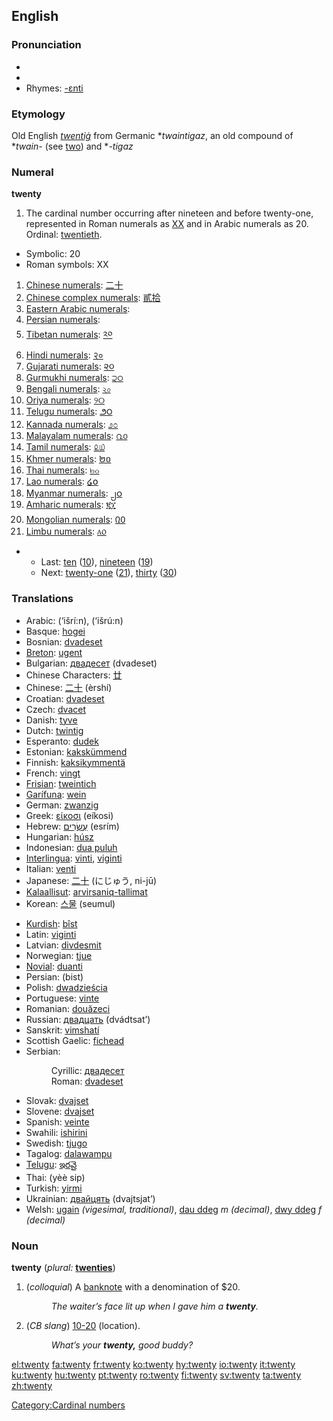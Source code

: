 ==English==
{{rank|appear|thoughts|former|662|twenty|lips|donations|George}}
===Pronunciation===
*{{audio|en-us-twenty.ogg|Audio (US)}}
*{{audio|en-uk-twenty.ogg|Audio (UK)}}
*Rhymes: [[Rhymes:English:-ɛnti|-ɛnti]]

===Etymology===
Old English ''[[twentiġ]]'' from Germanic *''twaintigaz'', an old compound of *''twain-'' (see [[two]]) and *''-tigaz''

===Numeral===
'''twenty'''

# The cardinal number occurring after nineteen and before twenty-one, represented in Roman numerals as [[XX]] and in Arabic numerals as 20.  Ordinal: [[twentieth]].
*Symbolic: 20
*Roman symbols: XX
#[[w:Chinese numerals|Chinese numerals]]: [[二十]]
#[[w:Chinese numerals|Chinese complex numerals]]: [[貳拾]]
#[[w:Eastern Arabic numerals|Eastern Arabic numerals]]: {{ARchar|[[٢٠]]}}
#[[w:Eastern Arabic numerals|Persian numerals]]: {{FAchar|[[۲۰]]}}
#[[w:Indian numerals|Tibetan numerals]]: [[༢༠]]
#[[w:Indian numerals|Hindi numerals]]: [[२०]]
#[[w:Indian numerals|Gujarati numerals]]: [[૨૦]]
#[[w:Indian numerals|Gurmukhi numerals]]: [[੨੦]]
#[[w:Indian numerals|Bengali numerals]]: [[২০]]
#[[w:Indian numerals|Oriya numerals]]: [[୨୦]]
#[[w:Indian numerals|Telugu numerals]]: [[౨౦]]
#[[w:Indian numerals|Kannada numerals]]: [[೨೦]]
#[[w:Indian numerals|Malayalam numerals]]: [[൨൦]]
#[[w:Indian numerals|Tamil numerals]]: [[௨௰]]
#[[w:Khmer script|Khmer numerals]]: [[២០]]
#[[w:Thai numerals|Thai numerals]]: [[๒๐]]
#[[w:Lao alphabet|Lao numerals]]: [[໒໐]]
#[[w:Burmese alphabet|Myanmar numerals]]: [[၂၀]]
#[[w:Amharic language|Amharic numerals]]: [[፪፲]]
#[[w:Mongolian alphabet|Mongolian numerals]]: [[᠒᠐]]
#[[w:Limbu language|Limbu numerals]]: [[᥈᥆]]

**Last: [[ten]] ([[10]]), [[nineteen]] ([[19]])
**Next: [[twenty-one]] ([[21]]), [[thirty]] ([[30]])

===Translations===
{{top}}
*Arabic: {{ARchar|[[عشرين]]}} (‘išrí:n), {{ARchar|[[عشرون]]}} (‘išrú:n)
*Basque: [[hogei]]
*Bosnian: [[dvadeset]]
*[[Breton]]: [[ugent]]
*Bulgarian: [[двадесет]] (dvadeset)
*Chinese Characters: [[廿]]
*Chinese: [[二十]] (èrshí)
*Croatian: [[dvadeset]]
*Czech: [[dvacet]]
*Danish: [[tyve]]
*Dutch: [[twintig]] {{f}}
*Esperanto: [[dudek]]
*Estonian: [[kakskümmend]]
*Finnish: [[kaksikymmentä]]
*French: [[vingt]] {{m}}
*[[Frisian]]: [[tweintich]]
*[[Garífuna]]: [[wein]]
*German: [[zwanzig]] {{f}}
*Greek: [[είκοσι]] (eíkosi)
*Hebrew: [[עשרים|עֶשְׂרִים]] (esrím) {{mf}}
*Hungarian: [[húsz]]
*Indonesian: [[dua puluh]]
*[[Interlingua]]: [[vinti]], [[viginti]]
*Italian: [[venti]] {{m}}
*Japanese: [[二十]] (にじゅう, ni-jū)
*[[Kalaallisut]]: [[arvirsaniq-tallimat]]
*Korean: [[스물]] (seumul)
{{mid}}
*[[Kurdish]]: [[bîst]]
*Latin: [[viginti]]
*Latvian: [[divdesmit]]
*Norwegian: [[tjue]]
*[[Novial]]: [[duanti]]
*Persian: {{FAchar|[[بيست]]}} (bist)
*Polish: [[dwadzieścia]]
*Portuguese: [[vinte]]
*Romanian: [[douăzeci]]
*Russian: [[двадцать]] (dvádtsat’)
*Sanskrit: [[vimshatí]]
*Scottish Gaelic: [[fichead]]
*Serbian:
*:Cyrillic: [[двадесет]]
*:Roman: [[dvadeset]]
*Slovak: [[dvajset]]
*Slovene: [[dvajset]]
*Spanish: [[veinte]]
*Swahili: [[ishirini]]
*Swedish: [[tjugo]]
*Tagalog: [[dalawampu]]
*[[Telugu]]: [[ఇరవై]]
*Thai: {{THchar|[[ยี่สิบ]]}} (yèè sip)
*Turkish: [[yirmi]]
*Ukrainian: [[двайцять]] (dvajtsjat’)
*Welsh: [[ugain]] ''(vigesimal, traditional)'', [[dau ddeg]] ''m (decimal)'', [[dwy ddeg]] ''f (decimal)''
{{bottom}}

===Noun===
'''twenty'''  (''plural:'' '''[[twenties]]''')

# (''colloquial'') A [[banknote]] with a denomination of $20.
#: ''The waiter’s face lit up when I gave him a '''twenty'''.''
# (''CB slang'') [[10-20]] (location).
#: ''What’s your '''twenty,''' good buddy?''

[[Category:Cardinal numbers]]

[[el:twenty]]
[[fa:twenty]]
[[fr:twenty]]
[[ko:twenty]]
[[hy:twenty]]
[[io:twenty]]
[[it:twenty]]
[[ku:twenty]]
[[hu:twenty]]
[[pt:twenty]]
[[ro:twenty]]
[[fi:twenty]]
[[sv:twenty]]
[[ta:twenty]]
[[zh:twenty]]